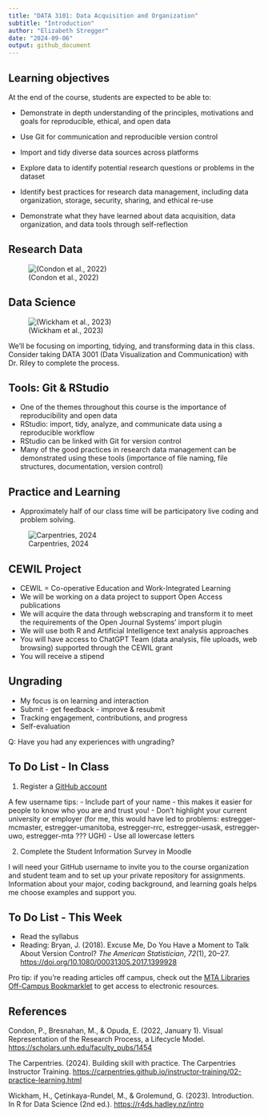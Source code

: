 ```yaml
---
title: "DATA 3101: Data Acquisition and Organization"
subtitle: "Introduction"
author: "Elizabeth Stregger"
date: "2024-09-06"
output: github_document
---
```


## Learning objectives

At the end of the course, students are expected to be able to:

-   Demonstrate in depth understanding of the principles, motivations and goals for reproducible, ethical, and open data

-   Use Git for communication and reproducible version control

-   Import and tidy diverse data sources across platforms

-   Explore data to identify potential research questions or problems in the dataset

-   Identify best practices for research data management, including data organization, storage, security, sharing, and ethical re-use

-   Demonstrate what they have learned about data acquisition, data organization, and data tools through self-reflection

## Research Data

![(Condon et al., 2022)](../images/research_process_condon_2022.jpg)

## Data Science

![(Wickham et al., 2023)](../images/data_science_schematic_wickham.png)

We'll be focusing on importing, tidying, and transforming data in this class. Consider taking DATA 3001 (Data Visualization and Communication) with Dr. Riley to complete the process.

## Tools: Git & RStudio

-   One of the themes throughout this course is the importance of reproducibility and open data
-   RStudio: import, tidy, analyze, and communicate data using a reproducible workflow
-   RStudio can be linked with Git for version control
-   Many of the good practices in research data management can be demonstrated using these tools (importance of file naming, file structures, documentation, version control)

## Practice and Learning

-   Approximately half of our class time will be participatory live coding and problem solving.

![Carpentries, 2024](../images/skill_acquisition_carpentries.png)

## CEWIL Project

-   CEWIL = Co-operative Education and Work-Integrated Learning
-   We will be working on a data project to support Open Access publications
-   We will acquire the data through webscraping and transform it to meet the requirements of the Open Journal Systems' import plugin
-   We will use both R and Artificial Intelligence text analysis approaches
-   You will have access to ChatGPT Team (data analysis, file uploads, web browsing) supported through the CEWIL grant
-   You will receive a stipend

## Ungrading

-   My focus is on learning and interaction
-   Submit - get feedback - improve & resubmit
-   Tracking engagement, contributions, and progress
-   Self-evaluation

Q: Have you had any experiences with ungrading?

## To Do List - In Class

1.  Register a [GitHub account](https://github.com/)

A few username tips: - Include part of your name - this makes it easier for people to know who you are and trust you! - Don't highlight your current university or employer (for me, this would have led to problems: estregger-mcmaster, estregger-umanitoba, estregger-rrc, estregger-usask, estregger-uwo, estregger-mta ??? UGH) - Use all lowercase letters

2.  Complete the Student Information Survey in Moodle

I will need your GitHub username to invite you to the course organization and student team and to set up your private repository for assignments. Information about your major, coding background, and learning goals helps me choose examples and support you.

## To Do List - This Week

-   Read the syllabus
-   Reading: Bryan, J. (2018). Excuse Me, Do You Have a Moment to Talk About Version Control? *The American Statistician*, *72*(1), 20–27. <https://doi.org/10.1080/00031305.2017.1399928>

Pro tip: if you're reading articles off campus, check out the [MTA Libraries Off-Campus Bookmarklet](https://libraryguides.mta.ca/research_help/research_tips/how_do_i) to get access to electronic resources.

## References

Condon, P., Bresnahan, M., & Opuda, E. (2022, January 1). Visual Representation of the Research Process, a Lifecycle Model. <https://scholars.unh.edu/faculty_pubs/1454>

The Carpentries. (2024). Building skill with practice. The Carpentries Instructor Training. <https://carpentries.github.io/instructor-training/02-practice-learning.html>

Wickham, H., Çetinkaya-Rundel, M., & Grolemund, G. (2023). Introduction. In R for Data Science (2nd ed.). <https://r4ds.hadley.nz/intro>

